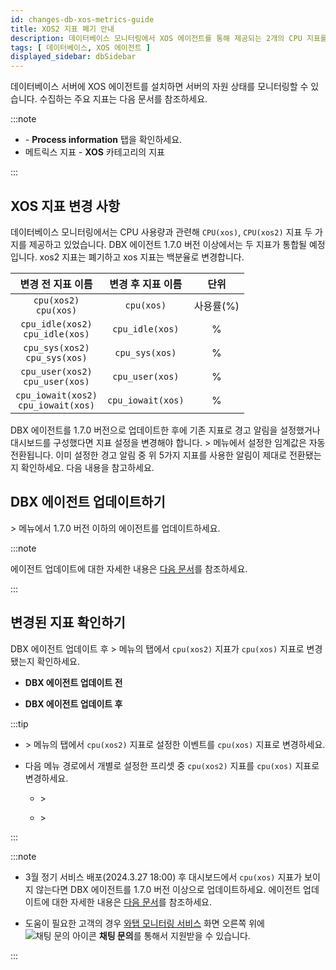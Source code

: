 ```yaml
---
id: changes-db-xos-metrics-guide
title: XOS2 지표 폐기 안내
description: 데이터베이스 모니터링에서 XOS 에이전트를 통해 제공되는 2개의 CPU 지표를 DBX 에이전트 v1.7.0부터 통합해 제공될 예정입니다.
tags: [ 데이터베이스, XOS 에이전트 ]
displayed_sidebar: dbSidebar
---
```


데이터베이스 서버에 XOS 에이전트를 설치하면 서버의 자원 상태를 모니터링할 수 있습니다. 수집하는 주요 지표는 다음 문서를 참조하세요.

:::note

- <Link to="https://docs.whatap.io/postgresql/instance-monitoring#column-info" target="_blank"><Cmdname sid="instance_monitoring" /></Link> - <b>Process information</b> 탭을 확인하세요.

- <Link to="https://docs.whatap.io/postgresql/metrics-data-list" target="_blank">메트릭스 지표</Link> - <b>XOS</b> 카테고리의 지표

:::

## XOS 지표 변경 사항

데이터베이스 모니터링에서는 CPU 사용량과 관련해 `CPU(xos)`, `CPU(xos2)` 지표 두 가지를 제공하고 있었습니다. DBX 에이전트 1.7.0 버전 이상에서는 두 지표가 통합될 예정입니다. xos2 지표는 폐기하고 xos 지표는 백분율로 변경합니다.

| 변경 전 지표 이름 | 변경 후 지표 이름 | 단위 |
| :--: | :--: | :--: |
| `cpu(xos2)`<br/>`cpu(xos)` | `cpu(xos)` | 사용률(%) |
| `cpu_idle(xos2)`<br/>`cpu_idle(xos)` | `cpu_idle(xos)` | % |
| `cpu_sys(xos2)`<br/>`cpu_sys(xos)` | `cpu_sys(xos)` | % |
| `cpu_user(xos2)`<br/>`cpu_user(xos)` | `cpu_user(xos)` | % |
| `cpu_iowait(xos2)`<br/>`cpu_iowait(xos)` | `cpu_iowait(xos)` | % |

DBX 에이전트를 1.7.0 버전으로 업데이트한 후에 기존 지표로 경고 알림을 설정했거나 대시보드를 구성했다면 지표 설정을 변경해야 합니다. <Cmdname sid="event_statistic" className="uitext" /> &gt; <Cmdname sid="event_setting" className="uitext" /> 메뉴에서 설정한 임계값은 자동 전환됩니다. 이미 설정한 경고 알림 중 위 5가지 지표를 사용한 알림이 제대로 전환됐는지 확인하세요. 다음 내용을 참고하세요.

## DBX 에이전트 업데이트하기

<Cmdname sid="management" className="uitext" /> &gt; <Cmdname sid="agent_update" className="uitext" /> 메뉴에서 1.7.0 버전 이하의 에이전트를 업데이트하세요.

<ImgLang img='changes/refer-db-agent-update-170.png' desc='에이전트 업데이트' />

:::note

에이전트 업데이트에 대한 자세한 내용은 [다음 문서](../postgresql/agent-manage)를 참조하세요.

:::

## 변경된 지표 확인하기

DBX 에이전트 업데이트 후 <Cmdname sid="event_statistic" className="uitext" /> &gt; <Cmdname sid="event_setting" className="uitext" /> 메뉴의 <Cmdname sid="database" className="uitext" /> 탭에서 `cpu(xos2)` 지표가 `cpu(xos)` 지표로 변경됐는지 확인하세요.

* **DBX 에이전트 업데이트 전**

  <ImgLang img='changes/refer-db-alert-xos2.png' desc='이벤트 설정' />

* **DBX 에이전트 업데이트 후**

  <ImgLang img='changes/refer-db-alert-xos.png' desc='이벤트 설정' />

:::tip

* <Cmdname sid="event_statistic" className="uitext" /> &gt; <Cmdname sid="event_setting" className="uitext" /> 메뉴의 <Cmdname sid="metrics" className="uitext" /> 탭에서 <code>cpu(xos2)</code> 지표로 설정한 이벤트를 <code>cpu(xos)</code> 지표로 변경하세요.

* 다음 메뉴 경로에서 개별로 설정한 프리셋 중 `cpu(xos2)` 지표를 `cpu(xos)` 지표로 변경하세요.

  - <Cmdname sid="dashboard" className="uitext" /> &gt; <Cmdname sid="instance_monitoring" className="uitext" />

  - <Cmdname sid="dashboard" className="uitext" /> &gt; <Cmdname sid="flexboard" className="uitext" />

:::

:::note

* 3월 정기 서비스 배포(2024.3.27 18:00) 후 대시보드에서 `cpu(xos)` 지표가 보이지 않는다면 DBX 에이전트를 1.7.0 버전 이상으로 업데이트하세요. 에이전트 업데이트에 대한 자세한 내용은 [다음 문서](../postgresql/agent-manage)를 참조하세요.

* 도움이 필요한 고객의 경우 [와탭 모니터링 서비스](https://service.whatap.io) 화면 오른쪽 위에 ![채팅 문의 아이콘](/img/ico-help.svg) **채팅 문의**를 통해서 지원받을 수 있습니다.

:::